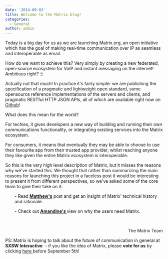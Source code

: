 ```yaml
---
date: '2014-09-03'
title: Welcome to the Matrix blog!
categories:
  - General
author: admin
---
```


Today is a big day for us as we are launching Matrix.org, an open initiative which has the goal of making real-time communication over IP as seamless and interoperable as email.

How do we want to achieve this? Very simply by creating a new federated, open-source ecosystem for VoIP and instant messaging on the internet! Ambitious right? :)

Actually not that much! In practice it's fairly simple: we are publishing the specification of a pragmatic and lightweight open standard, some opensource reference implementations of the servers and clients, and pragmatic RESTful HTTP JSON APIs, all of which are available right now on <a title="Github" href="http://github.com/matrix-org" target="_blank">Github</a>!

What does this mean for the world?

For techies, it gives developers a new way of building and running their own communications functionality, or integrating existing services into the Matrix ecosystem.

For consumers, it means that eventually they may be able to choose to use their favourite app from their trusted app provider, whilst reaching anyone they like given the entire Matrix ecosystem is interoperable.

So this is the very high level description of Matrix, but it misses the reasons why we've started this. We thought that rather than summarizing the main reasons for launching this project in a faceless post it would be interesting to present it from different perspectives, so we've asked some of the core team to give their take on it:
<p style="padding-left: 30px;">- Read <strong><a href="http://matrix.org/blog/?p=62">Matthew's</a></strong> post and get an insight of Matrix' technical history and rationale.</p>
<p style="padding-left: 30px;">- Check out <strong><a title="Why Matrix?" href="http://matrix.org/blog/?p=12">Amandine's </a></strong>view on why the users need Matrix.</p>
&nbsp;
<p style="text-align: right;">The Matrix Team</p>
PS: Matrix is hoping to talk about the future of communication in general at <b>SXSW Interactive</b>  - if you like the idea of Matrix, please <strong>vote for us</strong> by clicking <a href="http://panelpicker.sxsw.com/vote/37949">here </a>before September 5th!